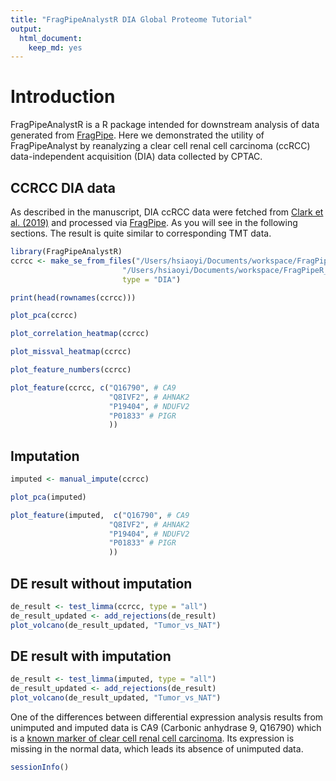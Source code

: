 ```yaml
---
title: "FragPipeAnalystR DIA Global Proteome Tutorial"
output:
  html_document:
    keep_md: yes
---
```


# Introduction

FragPipeAnalystR is a R package intended for downstream analysis of data generated from [FragPipe](https://fragpipe.nesvilab.org/). Here we demonstrated the utility of FragPipeAnalyst by reanalyzing a clear cell renal cell carcinoma (ccRCC) data-independent acquisition (DIA) data collected by CPTAC.

## CCRCC DIA data

As described in the manuscript, DIA ccRCC data were fetched from [Clark et al. (2019)](https://doi.org/10.1016/j.cell.2019.10.007) and processed via [FragPipe](https://fragpipe.nesvilab.org/). As you will see in the following sections. The result is quite similar to corresponding TMT data.

``` r
library(FragPipeAnalystR)
ccrcc <- make_se_from_files("/Users/hsiaoyi/Documents/workspace/FragPipeR_manuscript/data/DIA_4plex/diann-output.pg_matrix.tsv",
                         "/Users/hsiaoyi/Documents/workspace/FragPipeR_manuscript/data/DIA_4plex/experiment_annotation_clean.tsv",
                         type = "DIA")
```

``` r
print(head(rownames(ccrcc)))
```

``` r
plot_pca(ccrcc)
```

``` r
plot_correlation_heatmap(ccrcc)
```

``` r
plot_missval_heatmap(ccrcc)
```

``` r
plot_feature_numbers(ccrcc)
```

```r
plot_feature(ccrcc, c("Q16790", # CA9
                      "Q8IVF2", # AHNAK2
                      "P19404", # NDUFV2
                      "P01833" # PIGR
                      ))
```

## Imputation

``` r
imputed <- manual_impute(ccrcc)
```

``` r
plot_pca(imputed)
```

```r
plot_feature(imputed,  c("Q16790", # CA9
                      "Q8IVF2", # AHNAK2
                      "P19404", # NDUFV2
                      "P01833" # PIGR
                      ))
```

## DE result without imputation
```r
de_result <- test_limma(ccrcc, type = "all")
de_result_updated <- add_rejections(de_result)
plot_volcano(de_result_updated, "Tumor_vs_NAT")
```

## DE result with imputation
```r
de_result <- test_limma(imputed, type = "all")
de_result_updated <- add_rejections(de_result)
plot_volcano(de_result_updated, "Tumor_vs_NAT")
```

One of the differences between differential expression analysis results from unimputed and imputed data is CA9 (Carbonic anhydrase 9, Q16790) which is a [known marker of clear cell renal cell carcinoma](https://doi.org/10.1016/j.ejca.2010.07.020). Its expression is missing in the normal data, which leads its absence of unimputed data.

``` r
sessionInfo()
```

